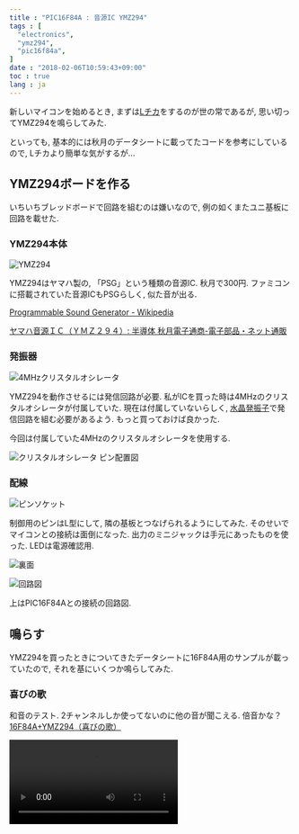 ```yaml
---
title : "PIC16F84A : 音源IC YMZ294"
tags : [
  "electronics",
  "ymz294",
  "pic16f84a",
]
date : "2018-02-06T10:59:43+09:00"
toc : true
lang : ja
---
```



新しいマイコンを始めるとき, まずは[Lチカ](http://dic.nicovideo.jp/a/l%E3%83%81%E3%82%AB)をするのが世の常であるが, 思い切ってYMZ294を鳴らしてみた.

といっても, 基本的には秋月のデータシートに載ってたコードを参考にしているので, Lチカより簡単な気がするが...

## YMZ294ボードを作る

いちいちブレッドボードで回路を組むのは嫌いなので,
例の如くまたユニ基板に回路を載せた.

### YMZ294本体

![YMZ294](./ymz294-1.jpg)

YMZ294はヤマハ製の, 「PSG」という種類の音源IC. 秋月で300円.
ファミコンに搭載されていた音源ICもPSGらしく, 似た音が出る.

[Programmable Sound Generator - Wikipedia](https://ja.wikipedia.org/wiki/Programmable_Sound_Generator)

[ヤマハ音源ＩＣ（ＹＭＺ２９４）: 半導体 秋月電子通商-電子部品・ネット通販](http://akizukidenshi.com/catalog/g/gI-12141/)

### 発振器

![4MHzクリスタルオシレータ](./ymz294-2.jpg)

YMZ294を動作させるには発信回路が必要.
私がICを買った時は4MHzのクリスタルオシレータが付属していた.
現在は付属していないらしく, [水晶発振子](http://akizukidenshi.com/catalog/g/gP-08665/)で発信回路を組む必要があるよう.
もっと買っておけば良かった.

今回は付属していた4MHzのクリスタルオシレータを使用する.

![クリスタルオシレータ ピン配置図](./ymz294-3.png)

### 配線

![ピンソケット](./ymz294-4.jpg)

制御用のピンはL型にして, 隣の基板とつなげられるようにしてみた.
そのせいでマイコンとの接続は面倒になった.
出力のミニジャックは手元にあったものを使った.
LEDは電源確認用.

![裏面](./ymz294-5.jpg)

![回路図](./ymz294-6.png)

上はPIC16F84Aとの接続の回路図.

## 鳴らす

YMZ294を買ったときについてきたデータシートに16F84A用のサンプルが載っていたので, それを基にいくつか鳴らしてみた.


### 喜びの歌

和音のテスト.
2チャンネルしか使ってないのに他の音が聞こえる. 倍音かな？
[16F84A+YMZ294（喜びの歌）](https://gist.github.com/xiupos/a4c3d3396ceaa2aeb02f63ac9f5ae67f)

<Video src="ymz294-1.mp4" />


### きらきら星（エンベロープ使用）
エンベロープで減衰をしてみた. エンベロープ周波数は適当.
[16F84A+YMZ294（きらきら星, エンベロープ）](https://gist.github.com/xiupos/ef6cd501f81ce69d553674f23d50f842)

<Video src="ymz294-2.mp4" />


### ドラム風（エンベロープ使用）
ドラムっぽくなったかな.
[16F84A+YMZ294（ドラム風, エンベロープ）](https://gist.github.com/xiupos/70c8780308edc1861a601429b6e207fe)

<Video src="ymz294-3.mp4" />
